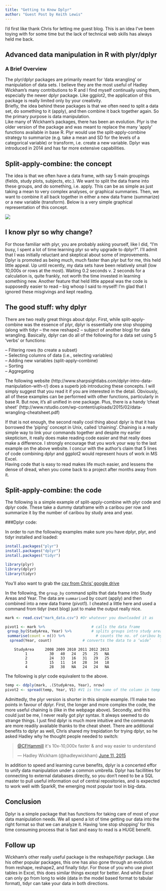 ```yaml
---
title: "Getting to Know Dplyr"
author: "Guest Post by Keith Lewis"
---
```


I’d first like thank Chris for letting me guest blog.  This is an idea I’ve been toying with for some time but the lack of technical web skills has always held me back.

Advanced data manipulation in R with plyr/dplyr
------------------------------------------------

### A Brief Overview

The plyr/dplyr packages are primarily meant for 'data wrangling' or manipulation of data sets.  I believe they are the most useful of Hadley Wickham's many contributions to R and I find myself continually using them, especially the newer dplyr package.  Like ggplot2, the application of this package is really limited only by your creativity.  
  Briefly, the idea behind these packages is that we often need to split a data set, do something to it (apply), and then combine it back together again.  So the primary purpose is data manipulation.  
  Like many of Wickham's packages, there has been an evolution. Plyr is the older version of the package and was meant to replace the many 'apply' functions available in base R.  Plyr would use the split-apply-combine strategy to summarize (e.g. take a mean and SD for the levels of a categorical variable) or transform, i.e. create a new variable.  Dplyr was introduced in 2014 and has far more extensive capabilities.

Split-apply-combine: the concept
-----------------------------------

The idea is that we often have a data frame, with say 5 main groupings (fields, study plots, subjects, etc.).  We want to split the data frame into these groups, and do something, i.e. apply.  This can be as simple as just taking a mean to very complex analyses, or graphical summaries.  Then, we want to combine it all back together in either a new data frame (summarize) or a new variable (transform).  Below is a very simple graphical representation of this concept.


![](/images/split_apply_combine.png)


I know plyr so why change?
---------------------------

For those familiar with plyr, you are probably asking yourself, like I did, "I’m busy, I spent a lot of time learning plyr so why upgrade to dplyr?".  I’ll admit that I was initially reluctant and skeptical about some of improvements.  Dplyr is promoted as being much, much faster than plyr but for me, this held little appeal.  Up until recently, my data sets have been relatively small (low 10,000s or rows at the most).  Waiting 0.2 seconds v. 2 seconds for a calculation is, quite frankly, not worth the time invested in learning something new.  Another feature that held little appeal was the code is supposedly easier to read – big whoop I said to myself!  I’m glad that I ignored these misgivings and kept reading.

The good stuff: why dplyr
---------------------------

There are two really great things about dplyr.
First, while split-apply-combine was the essence of plyr, dplyr is essentially one stop shopping (along with tidyr – the new reshape2 – subject of another blog) for data wrangling.  Basically, dplyr can do all of the following for a data set using 5 ‘verbs’ or functions:

 – Filtering rows (to create a subset)  
 – Selecting columns of data (i.e., selecting variables)  
 – Adding new variables (split-apply-combine)  
 – Sorting  
 – Aggregating  
 
The following website (http://www.sharpsightlabs.com/dplyr-intro-data-manipulation-with-r/) does a superb job introducing these concepts.  I will simply suggest that you read it if you are interested in the detail.  Obviously, all of these examples can be performed with other functions, particularly in base R.  But now, it’s all unified in one package. Plus, there is a handy ‘cheat sheet’ (http://www.rstudio.com/wp-content/uploads/2015/02/data-wrangling-cheatsheet.pdf)

If that is not enough, the second really cool thing about dplyr is that it has borrowed the 'piping' concept in Unix, called 'chaining'.  Chaining is a really simple way to link your commands together and despite my earlier skepticism, it really does make reading code easier and that really does make a difference.  I strongly encourage that you work your way to the last example on the above website.  I concur with the author's claim that 5 lines of code combining dplyr and ggplot2 would represent hours of work in MS Excel.   
Having code that is easy to read makes life much easier, and lessens the dense of dread, when you come back to a project after months away from it.

Split-apply-combine: the code
---------------------------
The following is a simple example of split-apply-combine with plyr code and dplyr code.  These take a dummy dataframe with a caribou per row and summarize it by the number of caribou by study area and year.

###Dplyr code:

In order to run the following examples make sure you have dplyr, plyr, and tidyr installed and loaded:

```r
install.packages("plyr")
install.packages("dplyr")
install.packages("tidyr")

library(plyr)
library(dplyr)
library(tidyr)
```

You'll also want to grab the [csv from Chris' google drive]("https://drive.google.com/file/d/0B5MOuYjRSGYUOUxhMV9NZUZUbEQ4TF94SFRaN0RFUjktdkhZ/view?usp=sharing")

In the following, the `group_by` command splits that data frame into Study Areas and Year.  The data are `summarise`d by count (apply) and then combined into a new data frame (pivot1).  I cheated a little here and used a command from tidyr (next blog) just to make the output really nice.

```r
mark <- read.csv("mark_data.csv") #Or whatever you downloaded it as

pivot1 <- mark %>%             	       # calls the data frame
 group_by(StudyArea, Year) %>% 	       # splits groups intro study area and year
 summarise(count = n()) %>% 	       	 # counts the no. of caribou by study area and year
  spread(Year, count) 			   # converts the data to a ‘wide’    format
```
```
    StudyArea     2008 2009 2010 2011 2012 2013
	     1          30   40   24   25   25   NA
	     2          24   33   16   31   29   25
	     3          15   11   14   28   34   18
	     4          28   38   NA   24   24   NA

```

The following is plyr code equivalent to the above.

```r
temp <- ddply(mark, .(StudyArea, Year), nrow)
pivot2 <- spread(temp, Year, V1) #V1 is the name of the column in temp for the count of rows, i.e. nrow
```

Admittedly, the plyr version is shorter in this simple example. I’ll make two points in favour of dplyr.  First, the longer and more complex the code, the more useful chaining is (like in the webpage above).  Secondly, and this could just be me, I never really got plyr syntax.  It always seemed to do strange things.  I just find dplyr is much more intuitive and the commands are more readily available thanks to the cheat sheet. There are additional benefits to dplyr as well, Chris shared my trepidation for trying dplyr, so he asked Hadley why he thought people needed to switch:

<blockquote class="twitter-tweet" lang="en"><p lang="en" dir="ltr"><a href="https://twitter.com/CFHammill">@CFHammill</a> it&#39;s 10x-10,000x faster &amp; and way easier to understand</p>&mdash; Hadley Wickham (@hadleywickham) <a href="https://twitter.com/hadleywickham/status/609071298992480258">June 11, 2015</a></blockquote>
<script async src="//platform.twitter.com/widgets.js" charset="utf-8"></script>

In addition to speed and learning curve benefits, dplyr is a concerted effor to unify data manipulation under a common umbrella. Dplyr has facillities for connecting to external databases directly, so you don't need to be a SQL master to pull useful information out of central repositories, and is expected to work well with SparkR, the emerging most popular tool in big-data.

Conclusion
------------------

Dplyr is a simple package that has functions for taking care of most of your data manipulation needs.  We all spend a lot of time getting our data into the right format so that we can analyze it.  Having ‘one stop shopping’ for this time consuming process that is fast and easy to read is a HUGE benefit.

Follow up
-----------

Wickham’s other really useful package is the reshape/tidyr package.  Like his other popular packages, this one has also gone through an evolution from reshape, reshape2, and finally tidyr.  For those of you who use pivot tables in Excel, this does similar things except for better.  And while Excel can only go from long to wide (data in the model based format to tabular format), tidyr can take your data in both directions.
